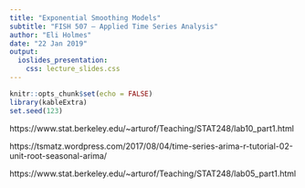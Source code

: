 ```yaml
---
title: "Exponential Smoothing Models"
subtitle: "FISH 507 – Applied Time Series Analysis"
author: "Eli Holmes"
date: "22 Jan 2019"
output:
  ioslides_presentation:
    css: lecture_slides.css
---
```


```r
knitr::opts_chunk$set(echo = FALSE)
library(kableExtra)
set.seed(123)
```

https://www.stat.berkeley.edu/~arturof/Teaching/STAT248/lab10_part1.html

https://tsmatz.wordpress.com/2017/08/04/time-series-arima-r-tutorial-02-unit-root-seasonal-arima/

https://www.stat.berkeley.edu/~arturof/Teaching/STAT248/lab05_part1.html